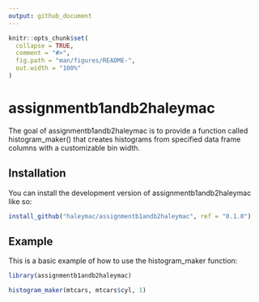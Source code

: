 ```yaml
---
output: github_document
---
```


<!-- README.md is generated from README.Rmd. Please edit that file -->

```r
knitr::opts_chunk$set(
  collapse = TRUE,
  comment = "#>",
  fig.path = "man/figures/README-",
  out.width = "100%"
)
```

# assignmentb1andb2haleymac

<!-- badges: start -->
<!-- badges: end -->

The goal of assignmentb1andb2haleymac is to provide a function called histogram_maker() that creates histograms from specified data frame columns with a customizable bin width. 

## Installation

You can install the development version of assignmentb1andb2haleymac like so:

``` r
install_github("haleymac/assignmentb1andb2haleymac", ref = "0.1.0")
```

## Example

This is a basic example of how to use the histogram_maker function:

```r
library(assignmentb1andb2haleymac)

histogram_maker(mtcars, mtcars$cyl, 1)
```
